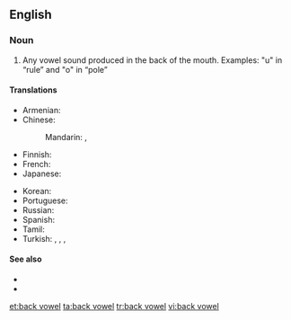 ==English==
{{wikipedia}}

===Noun===
{{en-noun|head=[[back]] [[vowel]]}}

# {{label|en|phonetics}} Any vowel sound produced in the back of the mouth. Examples: "u" in “rule” and "o" in “pole”

====Translations====
{{trans-top|Any vowel sound produced in the back of the mouth}}
* Armenian: {{t|hy|ետին շարքի ձայնավոր|sc=Armn}}
* Chinese:
*: Mandarin: {{t+|cmn|後元音|sc=Hani}}, {{t+|cmn|后元音|tr=hòuyuányīn|sc=Hani}}
* Finnish: {{t+|fi|takavokaali}}
* French: {{t+|fr|voyelle postérieure|f}}
* Japanese: {{t|ja|後舌母音|tr=atojitaboin|sc=Jpan}}
{{trans-mid}}
* Korean: {{t+|ko|후설모음|sc=Kore}}
* Portuguese: {{t|pt|vogal posterior|f}}
* Russian: {{t|ru|гла́сный за́днего ря́да|m}}
* Spanish: {{t|es|vocal posterior|m}}
* Tamil: {{t|ta|பின்னுயிர்|sc=Taml}}
* Turkish: {{t+|tr|kalın ünlü}}, {{t+|tr|kalın sesli}}, {{t|tr|art ünlü}}, {{t|tr|art sesli}}
{{trans-bottom}}

====See also====
* {{l|en|front vowel}}
* {{l|en|vowel harmony}}

[[et:back vowel]]
[[ta:back vowel]]
[[tr:back vowel]]
[[vi:back vowel]]
